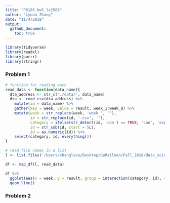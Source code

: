 ```yaml
---
title: "P8105_hw5_lz2586"
author: "Lyuou Zhang"
date: "11/4/2018"
output: 
  github_document:
    toc: true
---
```


```r
library(tidyverse)
library(readxl)
library(purrr)
library(stringr)

```

### Problem 1

```r
# function for reading each 
read_data <- function(data_name){
  dta_address <- str_c('./data/', data_name)
  dta <- read_csv(dta_address) %>% 
    mutate(id = data_name) %>% 
    gather(key = week, value = result, week_1:week_8) %>% 
    mutate(week = str_replace(week, 'week_', ''),
           id = str_replace(id, '.csv', ''),
           category = ifelse(str_detect(id, 'con') == TRUE, 'con', 'exp'),
           id = str_sub(id, start = 5L),
           id = as.numeric(id)) %>% 
    select(category, id, everything())
}

# read file names in a list
l <- list.files('/Users/zhanglvou/Desktop/GoMailman/Fall_2018/data_science/homework/p8105_hw5_lz2586/data') 

df <- map_df(l, read_data)

df %>% 
  ggplot(aes(x = week, y = result, group = interaction(category, id), color = category)) +
  geom_line()

```

### Problem 2







